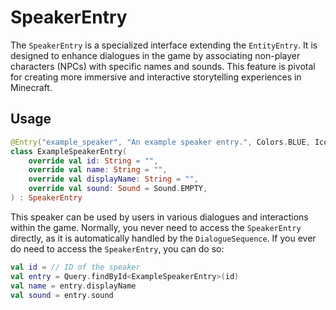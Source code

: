 # SpeakerEntry

The `SpeakerEntry` is a specialized interface extending the `EntityEntry`.
It is designed to enhance dialogues in the game by associating non-player characters (NPCs) with specific names and sounds.
This feature is pivotal for creating more immersive and interactive storytelling experiences in Minecraft.

## Usage
```kotlin
@Entry("example_speaker", "An example speaker entry.", Colors.BLUE, Icons.PERSON_TALKING)
class ExampleSpeakerEntry(
    override val id: String = "",
    override val name: String = "",
    override val displayName: String = "",
    override val sound: Sound = Sound.EMPTY,
) : SpeakerEntry
```

This speaker can be used by users in various dialogues and interactions within the game.
Normally, you never need to access the `SpeakerEntry` directly, as it is automatically handled by the `DialogueSequence`.
If you ever do need to access the `SpeakerEntry`, you can do so:

```kotlin
val id = // ID of the speaker
val entry = Query.findById<ExampleSpeakerEntry>(id)
val name = entry.displayName
val sound = entry.sound
```
